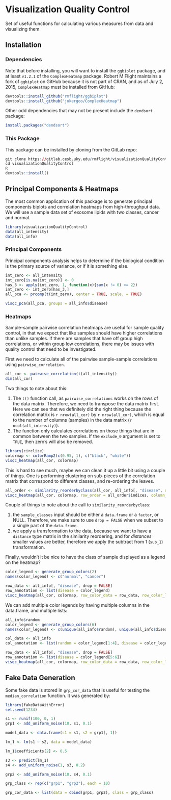 # Visualization Quality Control

Set of useful functions for calculating various measures from data and visualizing them.

## Installation

### Dependencies

Note that before installing, you will want to install the `ggbiplot` package, and at least `v1.2.1` of the `ComplexHeatmap` package. Robert M Flight maintains a fork of `ggbiplot` on GitHub because it is not part of CRAN, and as of July 2, 2015, `ComplexHeatmap` must be installed from GitHub:

```r
devtools::install_github("rmflight/ggbiplot")
devtools::install_github("jokergoo/ComplexHeatmap")
```

Other odd dependencies that may not be present include the `dendsort` package:

```r
install.packages("dendsort")
```

### This Package

This package can be installed by cloning from the GitLab repo:

```r
git clone https://gitlab.cesb.uky.edu/rmflight/visualizationQualityControl.git
cd visualizationQualityControl
R
devtools::install()
```

## Principal Components & Heatmaps

The most common application of this package is to generate principal components biplots and correlation heatmaps from high-throughput data. We will use a sample data set of exosome lipids with two classes, cancer and normal.

```r
library(visualizationQualityControl)
data(all_intensity)
data(all_info)
```


### Principal Components

Principal components analysis helps to determine if the biological condition is the primary source of variance, or if it is something else.

```r
int_zero <- all_intensity
int_zero[is.na(int_zero)] <- 0
has_3 <- apply(int_zero, 1, function(x){sum(x != 0) >= 2})
int_zero <- int_zero[has_3,]
all_pca <- prcomp(t(int_zero), center = TRUE, scale. = TRUE)
```

```r
visqc_pca(all_pca, groups = all_info$disease)
```

### Heatmaps

Sample-sample pairwise correlation heatmaps are useful for sample quality control, in that we expect that like samples should have higher correlations than unlike samples. If there are samples that have off group high correlations, or within group low correlations, there may be issues with quality control that need to be investigated.

First we need to calculate all of the pairwise sample-sample correlations using `pairwise_correlation`.

```r
all_cor <- pairwise_correlation(t(all_intensity))
dim(all_cor)
```

Two things to note about this:

  1. The `t()` function call, as `pairwise_correlations` works on the rows of the data matrix. Therefore, we need to transpose the data matrix first. Here we can see that we definitely did the right thing because the correlation matrix is `r nrow(all_cor)` by `r nrow(all_cor)`, which is equal to the number of columns (samples) in the data matrix (`r ncol(all_intensity)`).
  2. The function only calculates correlations on those things that are in common between the two samples. If the `exclude_0` argument is set to `TRUE`, then zero's will also be removed.
  
```r
library(circlize)
colormap <- colorRamp2(c(0.95, 1), c("black", "white"))
visqc_heatmap(all_cor, colormap)
```

This is hard to see much, maybe we can clean it up a little bit using a couple of things. One is performing clustering on sub-pieces of the correlation matrix that correspond to different classes, and re-ordering the leaves.

```r
all_order <- similarity_reorderbyclass(all_cor, all_info[, "disease", drop = FALSE], transform = "sub_1")
visqc_heatmap(all_cor, colormap, row_order = all_order$indices, column_order = all_order$indices)
```

Couple of things to note about the call to `similarity_reorderbyclass`:

  1. the `sample_classes` input should be either a `data.frame` or a `factor`, or NULL. Therefore, we make sure to use `drop = FALSE` when we subset to a single part of the `data.frame`.
  2. we apply a transformation to the data, because we want to have a `distance` type matrix in the similarity reordering, and for *distances* smaller values are better, therefore we apply the subtract from 1 (`sub_1`) transformation.


Finally, wouldn't it be nice to have the class of sample displayed as a legend on the heatmap?

```r
color_legend <- generate_group_colors(2)
names(color_legend) <- c("normal", "cancer")

row_data <- all_info[, "disease", drop = FALSE]
row_annotation <- list(disease = color_legend)
visqc_heatmap(all_cor, colormap, row_color_data = row_data, row_color_list = row_annotation, col_color_data = row_data, col_color_list = row_annotation, row_order = all_order$indices, column_order = all_order$indices)
```

We can add multiple color legends by having multiple columns in the data.frame, and multiple lists:

```r
all_info$random
color_legend <- generate_group_colors(6)
names(color_legend) <- c(unique(all_info$random), unique(all_info$disease))

col_data <- all_info
col_annotation <- list(random = color_legend[1:4], disease = color_legend[5:6])

row_data <- all_info[, "disease", drop = FALSE]
row_annotation <- list(disease = color_legend[5:6])
visqc_heatmap(all_cor, colormap, row_color_data = row_data, row_color_list = row_annotation, col_color_data = col_data, col_color_list = col_annotation, row_order = all_order$indices, column_order = all_order$indices)
```


## Fake Data Generation

Some fake data is stored in `grp_cor_data` that is useful for testing the `median_correlation`
function. It was generated by:

```r
library(fakeDataWithError)
set.seed(1234)

s1 <- runif(100, 0, 1)
grp1 <- add_uniform_noise(10, s1, 0.1)

model_data <- data.frame(s1 = s1, s2 = grp1[, 1])

lm_1 <- lm(s1 ~ s2, data = model_data)

lm_1$coefficients[2] <- 0.5

s3 <- predict(lm_1)
s4 <- add_uniform_noise(1, s3, 0.2)

grp2 <- add_uniform_noise(10, s4, 0.1)

grp_class <- rep(c("grp1", "grp2"), each = 10)

grp_cor_data <- list(data = cbind(grp1, grp2), class = grp_class)
```

